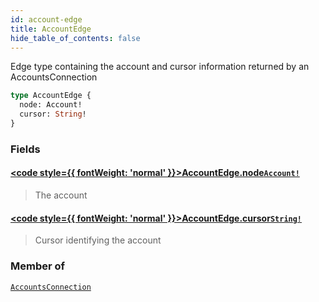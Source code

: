 ```yaml
---
id: account-edge
title: AccountEdge
hide_table_of_contents: false
---
```








Edge type containing the account and cursor information returned by an AccountsConnection

```graphql
type AccountEdge {
  node: Account!
  cursor: String!
}
```


### Fields

#### [<code style={{ fontWeight: 'normal' }}>AccountEdge.<b>node</b></code>](#)<Bullet />[`Account!`](/docs/testnet/graphql/objects/account) <Badge class="secondary" text="non-null"/> <Badge class="secondary" text="object"/>
> The account
> 

#### [<code style={{ fontWeight: 'normal' }}>AccountEdge.<b>cursor</b></code>](#)<Bullet />[`String!`](/docs/testnet/graphql/scalars/string) <Badge class="secondary" text="non-null"/> <Badge class="secondary" text="scalar"/>
> Cursor identifying the account
> 



### Member of

[`AccountsConnection`](/docs/testnet/graphql/objects/accounts-connection)  <Badge class="secondary" text="object"/>



